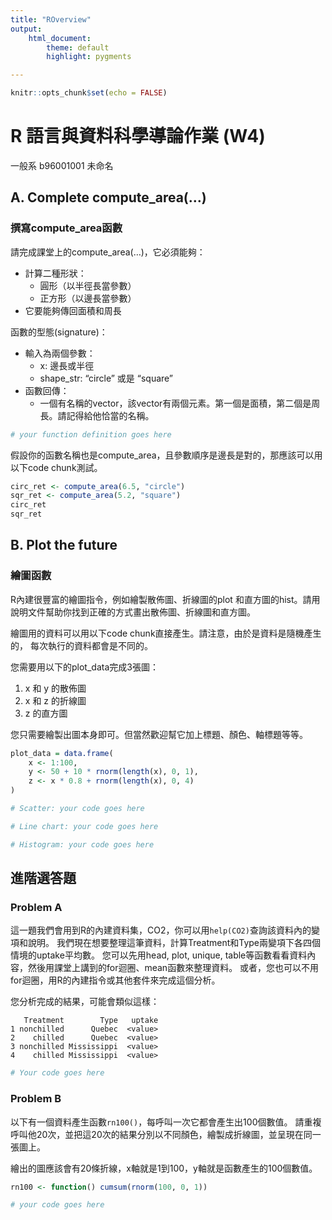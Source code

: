 ```yaml
---
title: "ROverview"
output: 
    html_document:
        theme: default
        highlight: pygments

---
```


```r
knitr::opts_chunk$set(echo = FALSE)
```

R 語言與資料科學導論作業 (W4)
=============================

一般系 b96001001 未命名


## A. Complete compute_area(...)

### 撰寫compute_area函數
請完成課堂上的compute_area(...)，它必須能夠：

* 計算二種形狀：
    * 圓形（以半徑長當參數）
    * 正方形（以邊長當參數）
* 它要能夠傳回面積和周長

函數的型態(signature)：

* 輸入為兩個參數：
    * x: 邊長或半徑
    * shape_str: "circle" 或是 "square"
* 函數回傳：
    * 一個有名稱的vector，該vector有兩個元素。第一個是面積，第二個是周長。請記得給他恰當的名稱。


```r
# your function definition goes here
```

假設你的函數名稱也是compute_area，且參數順序是邊長是對的，那應該可以用以下code chunk測試。

```r
circ_ret <- compute_area(6.5, "circle")
sqr_ret <- compute_area(5.2, "square")
circ_ret
sqr_ret
```


## B. Plot the future

### 繪圖函數
R內建很豐富的繪圖指令，例如繪製散佈圖、折線圖的plot
和直方圖的hist。請用說明文件幫助你找到正確的方式畫出散佈圖、折線圖和直方圖。

繪圖用的資料可以用以下code chunk直接產生。請注意，由於是資料是隨機產生的，
每次執行的資料都會是不同的。

您需要用以下的plot_data完成3張圖：

1. x 和 y 的散佈圖
2. x 和 z 的折線圖
3. z 的直方圖

您只需要繪製出圖本身即可。但當然歡迎幫它加上標題、顏色、軸標題等等。

```r
plot_data = data.frame(
    x <- 1:100,
    y <- 50 + 10 * rnorm(length(x), 0, 1),
    z <- x * 0.8 + rnorm(length(x), 0, 4)
)
```

```r
# Scatter: your code goes here
```

```r
# Line chart: your code goes here
```

```r
# Histogram: your code goes here
```

## 進階選答題

### Problem A

這一題我們會用到R的內建資料集，CO2，你可以用`help(CO2)`查詢該資料內的變項和說明。
我們現在想要整理這筆資料，計算Treatment和Type兩變項下各四個情境的uptake平均數。
您可以先用head, plot, unique,
table等函數看看資料內容，然後用課堂上講到的for迴圈、mean函數來整理資料。
或者，您也可以不用for迴圈，用R的內建指令或其他套件來完成這個分析。

您分析完成的結果，可能會類似這樣：

```
   Treatment        Type   uptake
1 nonchilled      Quebec  <value>
2    chilled      Quebec  <value>
3 nonchilled Mississippi  <value>
4    chilled Mississippi  <value>
```
```r
# Your code goes here
```

### Problem B

以下有一個資料產生函數`rn100()`，每呼叫一次它都會產生出100個數值。
請重複呼叫他20次，並把這20次的結果分別以不同顏色，繪製成折線圖，並呈現在同一張圖上。

繪出的圖應該會有20條折線，x軸就是1到100，y軸就是函數產生的100個數值。

```r
rn100 <- function() cumsum(rnorm(100, 0, 1))
```

```r
# your code goes here
```